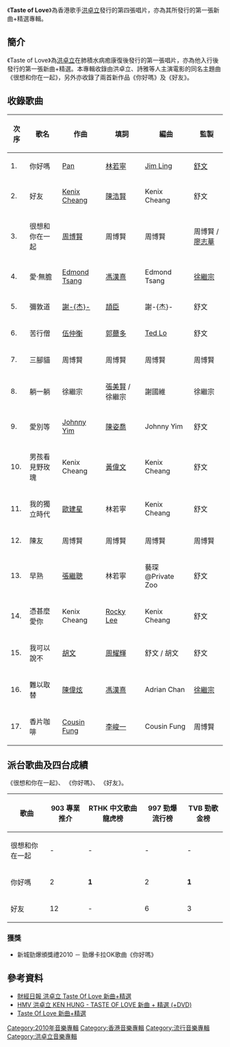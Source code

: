 {{about|香港歌手洪卓立的精選專輯|韓國女團TWICE同名專輯|Taste of Love (TWICE迷你專輯)}}
{{Infobox album
| name       = Taste of Love
| type       = 精選輯
| artist     = [[洪卓立|洪卓立]]
| cover      = 
<!-- 未知參數 | background = blue -->
| released   = 2010年3月29日
| recorded   = 
| genre      = 粵語流行
| length     = 
| label      = [[英皇娛樂集團有限公司|英皇娛樂集團有限公司]]
| producer   = 
| reviews    = 
| prev_title = [[Next_Attraction|Next Attraction]]
| prev_year  = 2008
| next_title = [[Precious_Moment|Precious Moment]]
| next_year  = 2010
}}
《'''Taste of Love'''》為香港歌手[[洪卓立|洪卓立]]發行的第四張唱片，亦為其所發行的第一張新曲+精選專輯。

==簡介==
《Taste of Love》為[[洪卓立|洪卓立]]在肺積水病癒康復後發行的第一張唱片，亦為他入行後發行的第一張新曲+精選。本專輯收錄由洪卓立、詩雅等人主演電影的同名主題曲《很想和你在一起》，另外亦收錄了兩首新作品《你好嗎》及《好友》。

==收錄歌曲==
{| class="wikitable"
|-
!次序
!歌名
!作曲
!填詞
!編曲
!監製
|-
| 1. || 你好嗎 || [[Pan|Pan]] || [[林若寧|林若寧]] || [[Jim_Ling|Jim Ling]] || [[舒文_(音樂人)|舒文]]
|-
| 2. || 好友 || [[Kenix_Cheang|Kenix Cheang]] || [[陳浩賢|陳浩賢]] || Kenix Cheang || 舒文
|-
| 3. || 很想和你在一起 || [[周博賢|周博賢]] || 周博賢 || 周博賢 || 周博賢 / [[廖志華|廖志華]]
|-
| 4. || 愛·無膽 || [[Edmond_Tsang|Edmond Tsang]] || [[馮漢熹|馮漢熹]] || Edmond Tsang || [[徐繼宗|徐繼宗]]
|-
| 5. || 彌敦道 || [[謝杰_(音樂人)|謝-{杰}-]] || [[頡臣|頡臣]] || 謝-{杰}- || 舒文
|-
| 6. || 苦行僧 || [[伍仲衡|伍仲衡]] || [[郭薾多|郭薾多]] || [[Ted_Lo|Ted Lo]] || 舒文
|-
| 7. || 三腳貓 || 周博賢 || 周博賢 || 周博賢 || 周博賢
|-
| 8. || 躺一躺 || 徐繼宗 || [[張美賢|張美賢]] / 徐繼宗 || 謝國維 || 徐繼宗
|-
| 9. || 愛別等 || [[Johnny_Yim|Johnny Yim]] || [[陳姿喬|陳姿喬]] || Johnny Yim || 舒文
|-
| 10. || 男孩看見野玫瑰 || Kenix Cheang || [[黃偉文|黃偉文]] || Kenix Cheang || 舒文
|-
| 11. || 我的獨立時代 || [[歐建星|歐建星]] || 林若寧 || Kenix Cheang || 舒文
|-
| 12. || 陳友 || 周博賢 || 周博賢 || 周博賢 || 周博賢
|-
| 13. || 早熟 || [[張繼聰|張繼聰]] || 林若寧 || 藝琛@Private Zoo || 舒文
|-
| 14. || 憑甚麼愛你 || Kenix Cheang || [[Rocky_Lee|Rocky Lee]] || Kenix Cheang || 舒文
|-
| 15. || 我可以說不 || [[胡文|胡文]] || [[周耀輝|周耀輝]] || 舒文 / 胡文 || 舒文
|-
| 16. || 難以取替 || [[陳偉炫|陳偉炫]] || [[馮漢熹|馮漢熹]] || Adrian Chan || [[徐繼宗|徐繼宗]]
|-
| 17. || 香片咖啡 || [[Cousin_Fung|Cousin Fung]] || [[李峻一|李峻一]] || Cousin Fung || 周博賢 
|}

== 派台歌曲及四台成績 ==
《很想和你在一起》、 《你好嗎》、 《好友》。

{| class="wikitable" style="width: 80%;"
|-
!歌曲||903 專業推介||RTHK 中文歌曲龍虎榜||997 勁爆流行榜||TVB 勁歌金榜
|- 
| 很想和你在一起 || - || - || - || - 
|- 
| 你好嗎 || 2 || '''1''' || 2 || '''1'''
|- 
| 好友 || 12 || - || 6 || 3
|}

===獲獎===
*新城勁爆頒獎禮2010 － 勁爆卡拉OK歌曲《你好嗎》

==參考資料==
*[https://web.archive.org/web/20100429003559/http://www.businesstimes.com.hk/a-20100406-64691/Taste-Of-Love 財經日報 洪卓立 Taste Of Love 新曲+精選]
*[http://www.hmv.com.hk/ch/product/canto.asp?sku=796360 HMV 洪卓立 KEN HUNG - TASTE OF LOVE 新曲 + 精選 (+DVD)]{{Dead link|date=2019年10月 |bot=InternetArchiveBot |fix-attempted=yes }}
*[http://www.i-tick.com/index.php?option=com_itickalbums&task=view_album_details&id=2255 Taste Of Love 新曲+精選]{{Wayback|url=http://www.i-tick.com/index.php?option=com_itickalbums&task=view_album_details&id=2255 |date=20111126225405 }}

[[Category:2010年音樂專輯|Category:2010年音樂專輯]]
[[Category:香港音樂專輯|Category:香港音樂專輯]]
[[Category:流行音樂專輯|Category:流行音樂專輯]]
[[Category:洪卓立音樂專輯|Category:洪卓立音樂專輯]]